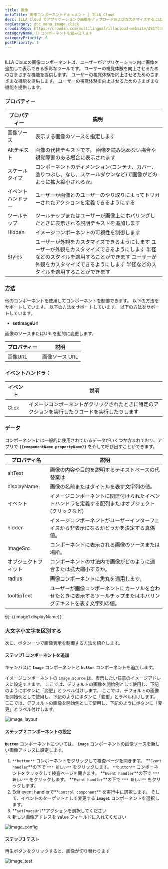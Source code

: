 ```yaml
---
title: 画像
metaTitle: 画像コンポーネントドキュメント | ILLA Cloud
desc: ILLA Cloud でアプリケーションの画像をアップロードおよびカスタマイズするには、Imageコンポーネントを使用する方法を学びます。
tagCategory: doc_menu_image_click
crowdinRepo: https://crowdin.com/multilingual/illacloud-website/381?languages=ja&filter=basic&value=0
categoryName: 🧬 コンポーネントを組み立てます
categoryPriority: 6
postPriority: 1
---
```


## <h2 hidden>画像とは?</h2>

ILLA Cloudの画像コンポーネントは、ユーザーがアプリケーション内に画像を追加して表示できる多彩なツールです。 ユーザーの視覚体験を向上させるためのさまざまな機能を提供します。 ユーザーの視覚体験を向上させるためのさまざまな機能を提供します。 ユーザーの視覚体験を向上させるためのさまざまな機能を提供します。

### プロパティー

| プロパティー        | 説明                                                                                                                                                     |
| ------------- | ------------------------------------------------------------------------------------------------------------------------------------------------------ |
| 画像ソース         | 表示する画像のソースを指定します                                                                                                                                       |
| Altテキスト       | 画像の代替テキストです。 画像を読み込めない場合や視覚障害のある場合に表示されます                                                                                                              |
| スケールタイプ       | コンポーネントのディメンション(コンテナ、カバー、塗りつぶし、なし、スケールダウンなど)で画像がどのように拡大縮小されるか。                                                                                         |
| イベントハンドラー     | ユーザーが画像とのユーザーのやり取りによってトリガーされたアクションを定義できるようにする                                                                                                          |
| ツールチップ        | ツールチップまたはユーザーが画像上にホバリングしたときに表示される説明テキストを追加します                                                                                                          |
| Hidden        | イメージコンポーネントの可視性を制御します                                                                                                                                  |
| Styles        | ユーザーが外観をカスタマイズできるようにします ユーザーが外観をカスタマイズできるようにします 半径などのスタイルを適用することができます ユーザーが外観をカスタマイズできるようにします 半径などのスタイルを適用することができます                                    |

### 方法

他のコンポーネントを使用してコンポーネントを制御できます。 以下の方法をサポートしています。 以下の方法をサポートしています。 以下の方法をサポートしています。

-   **setImageUrl**

画像のソースまたはURLを動的に変更します。

| プロパティー | 説明        |
| ------ | --------- |
| 画像URL  | 画像ソース URL |

### イベントハンドラ：

| イベント  | 説明                                                                  |
| ----- | ------------------------------------------------------------------- |
| Click | イメージコンポーネントがクリックされたときに特定のアクションを実行したりコードを実行したりします                    |

### データ

コンポーネントには一般的に使用されているデータがいくつか含まれており、アプリで **`{{componentName.propertyName}}`** を介して呼び出すことができます。

| プロパティ名         | 説明                                                                                                       |
| -------------- | -------------------------------------------------------------------------------------------------------- |
| altText        | 画像の内容や目的を説明するテキストベースの代替案は                                                                                |
| displayName    | 画像の名前またはタイトルを表す文字列の値。                                                                                    |
| イベント           | イメージコンポーネントに関連付けられたイベントハンドラを定義する配列またはオブジェクト (クリックなど)                                                     |
| hidden         | イメージコンポーネントがユーザーインターフェイスから非表示になるかどうかを決定する真偽値。                                                            |
| imageSrc       | コンポーネントに表示される画像のソースまたは場所。                                                                                |
| オブジェクトフィット     | コンポーネントの寸法内で画像がどのように適合または拡大縮小するか。                                                                        |
| radius         | 画像コンポーネントに角丸を適用します。                                                                                      |
| tooltipText    | ユーザーが画像コンポーネントにカーソルを合わせたときに表示するツールチップまたはホバリングテキストを表す文字列の値。                                               |

例: {{image1.displayName}}

### 大文字小文字を区別する

次に、ボタン一つで画像表示を制御する方法を紹介します。

#### ステップ1 コンポーネントを追加

キャンバスに **`Image`** コンポーネントと **`button`** コンポーネントを追加します。

イメージコンポーネントの `image source` は、表示したい任意のイメージアドレスに設定できます。 ここでは、デフォルトの画像を開始例として使用し、下記のようにボタンに「変更」とラベル付けします。 ここでは、デフォルトの画像を開始例として使用し、下記のようにボタンに「変更」とラベル付けします。 ここでは、デフォルトの画像を開始例として使用し、下記のようにボタンに「変更」とラベル付けします。

![image_layout](https://cdn.illacloud.com/official-website/img/office-site/components/image_layout.jpg)

#### ステップ 2 コンポーネントの設定

**`button`** コンポーネントについては、 **`image`** コンポーネントの画像ソースを新しい画像アドレスに設定します。

1.  `**button**` コンポーネントをクリックして検査ページを開きます。 **`Event handler`**の下で `*** 新しい**` をクリックします。 `**button**` コンポーネントをクリックして検査ページを開きます。 **`Event handler`**の下で `*** 新しい**` をクリックします。 **`Event handler`**の下で `*** 新しい**` をクリックします。
2.  Edit event handlerで**`Control component`** を実行中に選択します。 そして、イベントのターゲットとして変更する **`image1`** コンポーネントを選択します。
3.  **`setImageUrl`**アクションを選択してください
4.  新しい画像アドレスを **`Value`** フィールドに入れてください

![image_config](https://cdn.illacloud.com/official-website/img/official-site/components/image_config.jpg)

#### ステップ3 テスト

再生ボタンをクリックすると、画像が切り替わります

![image_test](https://cdn.illacloud.com/official-website/img/official-site/components/image_test.gif)
